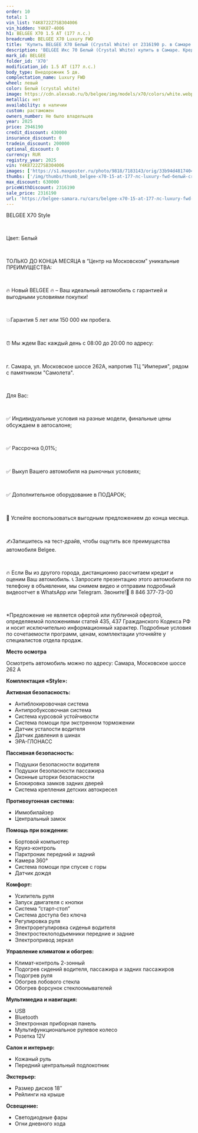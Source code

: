 ```yaml
---
order: 10
total: 1
vin_list: Y4K8722Z7SB304006
vin_hidden: Y4K87-4006
h1: BELGEE X70 1.5 AT (177 л.с.)
breadcrumb: BELGEE X70 Luxury FWD
title: 'Купить BELGEE X70 Белый (Crystal White) от 2316190 р. в Самаре. Цены и комплектации на новые авто в автосалоне официального дилера BELGEE'
description: 'BELGEE Икс 70 Белый (Crystal White) купить в Самаре. Кредит от 0,01%, авторассрочка, скидки на все автомобили от розничной цены. Гарантия 3 года или 100 000 км. Звонить по тел.: +7 (846) 377-73-00'
mark_id: BELGEE
folder_id: 'X70'
modification_id: 1.5 AT (177 л.с.)
body_type: Внедорожник 5 дв.
complectation_name: Luxury FWD
wheel: левый
color: Белый (crystal white)
image: https://cdn.alexsab.ru/b/belgee/img/models/x70/colors/white.webp
metallic: нет
availability: в наличии
custom: растаможен
owners_number: Не было владельцев
year: 2025
price: 2946190
credit_discount: 430000
insurance_discount: 0
tradein_discount: 200000
optional_discount: 0
currency: RUR
registry_year: 2025
vin: Y4K8722Z7SB304006
images: ['https://s1.maxposter.ru/photo/9818/7183143/orig/33b94d48174048a3f72fb3dea6a2b697.jpg?sid=14', 'https://s1.maxposter.ru/photo/9818/7183143/orig/54ecc88b8c73a3445368aab5894b5d87.jpg?sid=14', 'https://s1.maxposter.ru/photo/9818/7183143/orig/7e7c88833ea3bf8f33a66b2d3be5f539.jpg?sid=14', 'https://s1.maxposter.ru/photo/9818/7183143/orig/d9521fee7e133ce610902afe2658acaf.jpg?sid=14', 'https://s1.maxposter.ru/photo/9818/7183143/orig/c21e1c786591a064d90dfd14e193f6a7.jpg?sid=14', 'https://s1.maxposter.ru/photo/9818/7183143/orig/813ebe25904f2d59d88732b01b82cb9d.jpg?sid=14', 'https://s1.maxposter.ru/photo/9818/7183143/orig/ab688bc2418e5d1e266ddb3eba439207.jpg?sid=14', 'https://s1.maxposter.ru/photo/9818/7183143/orig/0f538dfe427c4fbaede713da03326cb5.jpg?sid=14', 'https://s1.maxposter.ru/photo/9818/7183143/orig/37e126aa7acbc7283e2883ac0286f44c.jpg?sid=14', 'https://s1.maxposter.ru/photo/9818/7183143/orig/30a3294ba7f0ba867de307d6ddff1dea.jpg?sid=14', 'https://s1.maxposter.ru/photo/9818/7183143/orig/a89bda6bbe5a06af590de47829a72c37.jpg?sid=14', 'https://s1.maxposter.ru/photo/9818/7183143/orig/1e82e3866836a511b688f4b2e90ecc32.jpg?sid=14', 'https://s1.maxposter.ru/photo/9818/7183143/orig/11dfb869d14b62055708ddcdaf1e5f15.jpg?sid=14', 'https://s1.maxposter.ru/photo/9818/7183143/orig/9d5ecd02955c19d90d8c5557c54ed3b6.jpg?sid=14', 'https://s1.maxposter.ru/photo/9818/7183143/orig/30c1759ed5d7453b5f116884f038c0a3.jpg?sid=14', 'https://s1.maxposter.ru/photo/9818/7183143/orig/5d14d210962eda443e9129e031e9025d.jpg?sid=14', 'https://s1.maxposter.ru/photo/9818/7183143/orig/12f25008d5d490462cebb2274fe9ec70.jpg?sid=14', 'https://s1.maxposter.ru/photo/9818/7183143/orig/9434d4b2d77d9753651a76c39bf73d04.jpg?sid=14', 'https://s1.maxposter.ru/photo/9818/7183143/orig/c90fca0c98908f23afe241fe14f1f43a.jpg?sid=14', 'https://s1.maxposter.ru/photo/9818/7183143/orig/94769cc6174175d37ac86fcc5e74e4c5.jpg?sid=14', 'https://s1.maxposter.ru/photo/9818/7183143/orig/719cf422362c4773a5f1c57322f45618.jpg?sid=14', 'https://s1.maxposter.ru/photo/9818/7183143/orig/b30baa2e861968daa30db065339db6e4.jpg?sid=14', 'https://s1.maxposter.ru/photo/9818/7183143/orig/09a06df1572d365d97b42e8c4a01b82d.jpg?sid=14', 'https://s1.maxposter.ru/photo/9818/7183143/orig/cda16e587720d622c67fce8a2f64184e.jpg?sid=14', 'https://s1.maxposter.ru/photo/9818/7183143/orig/a65283a3edcfaf11636b668773038eb2.jpg?sid=14', 'https://s1.maxposter.ru/photo/9818/7183143/orig/2eecd6889897f7a410d355848ae55c06.jpg?sid=14', 'https://s1.maxposter.ru/photo/9818/7183143/orig/650078d072e90b280633a628da06679a.jpg?sid=14', 'https://s1.maxposter.ru/photo/9818/7183143/orig/d75e7e49dac3204fe4e4cc9a999f5307.jpg?sid=14', 'https://s1.maxposter.ru/photo/9818/7183143/orig/b943e92e06b3605f740f56b591464cb3.jpg?sid=14', 'https://s1.maxposter.ru/photo/9818/7183143/orig/5c43588a8b2675efe9c0c0dd68eaa0f8.jpg?sid=14', 'https://s1.maxposter.ru/photo/9818/7183143/orig/fa7ef3fdbd151b55a4bfbea9e9be2d58.jpg?sid=14', 'https://s1.maxposter.ru/photo/9818/7183143/orig/3f12ba263664f99ed961c21610d2d01f.jpg?sid=14', 'https://s1.maxposter.ru/photo/9818/7183143/orig/06ea60c7fe93253b9abafd04b785db5c.jpg?sid=14', 'https://s1.maxposter.ru/photo/9818/7183143/orig/9af7a16d0282c796d8902a8b026e5b93.jpg?sid=14']
thumbs: ['/img/thumbs/thumb_belgee-x70-15-at-177-лс-luxury-fwd-белый-crystal-white-2025_2b697_0.webp', '/img/thumbs/thumb_belgee-x70-15-at-177-лс-luxury-fwd-белый-crystal-white-2025_b5d87_1.webp', '/img/thumbs/thumb_belgee-x70-15-at-177-лс-luxury-fwd-белый-crystal-white-2025_5f539_2.webp', '/img/thumbs/thumb_belgee-x70-15-at-177-лс-luxury-fwd-белый-crystal-white-2025_8acaf_3.webp', '/img/thumbs/thumb_belgee-x70-15-at-177-лс-luxury-fwd-белый-crystal-white-2025_3f6a7_4.webp']
max_discount: 630000
priceWithDiscount: 2316190
sale_price: 2316190
url: 'https://belgee-samara.ru/cars/belgee-x70-15-at-177-лс-luxury-fwd-белый-crystal-white-2025/'
---
```

<p>
 <p>
  ВЕLGEЕ X70 Style
  <br/>
 </p>
 <br/>
 <p>
  Цвет: Белый
  <br/>
 </p>
 <br/>
 <p>
  TOЛЬКО ДО KОНЦA MЕСЯЦА в “Центр на Московском” уникальныe ПPЕИMУЩЕСТВА:
  <br/>
 </p>
 <br/>
 <p>
  🔥 Новый ВЕLGЕЕ  🔥 – Ваш идеальный автомобиль с гарантией и выгодными условиями покупки!
  <br/>
 </p>
 <br/>
 <p>
  💥Гарантия 5 лет или 150 000 км пробега.
  <br/>
 </p>
 <br/>
 <p>
  ⏰ Мы ждем Вас каждый день с 08:00 до 20:00 по адресу:
  <br/>
 </p>
 <br/>
 <p>
  г. Самара, ул. Московское шоссе 262А, напротив ТЦ "Империя", рядом с памятником "Самолета".
  <br/>
 </p>
 <br/>
 <p>
  Для Вас:
  <br/>
 </p>
 <br/>
 <p>
  ✅ Индивидуальные условия на разные модели, финальные цены обсуждаем в автосалоне;
  <br/>
 </p>
 <br/>
 <p>
  ✅ Рассрочка 0,01%;
  <br/>
 </p>
 <br/>
 <p>
  ✅ Выкуп Вашего автомобиля на рыночных условиях;
  <br/>
 </p>
 <br/>
 <p>
  ✅ Дополнительное оборудование в ПОДАРОК;
  <br/>
 </p>
 <br/>
 <p>
  📆 Успейте воспользоваться выгодным предложением до конца месяца.
  <br/>
 </p>
 <br/>
 <p>
  ✍️Запишитесь на тест-драйв, чтобы ощутить все преимущества автомобиля Веlgее.
  <br/>
 </p>
 <br/>
 <p>
  🔥 Если Вы из другого города, дистанционно рассчитаем кредит и оценим Ваш автомобиль. 📞 Запросите презентацию этого автомобиля по телефону в объявлении, мы снимем видео и отправим подробный видеоотчет в WhаtsАрр или Теlеgrаm. Звоните!📲 8 846 377-73-00
  <br/>
 </p>
 <br/>
 <p>
  *Предложение не является офертой или публичной офертой, определяемой положениями статей 435, 437 Гражданского Кодекса РФ и носит исключительно информационный характер. Подробные условия по сочетаемости программ, ценам, комплектации уточняйте у специалистов отдела продаж.
 </p>
 <p>
  <strong>
   Место осмотра
  </strong>
 </p>
 <p>
  Осмотреть автомобиль можно по адресу: Самара, Московское шоссе 262 А
 </p>
 <p>
  <strong>
   Комплектация «Style»:
  </strong>
 </p>
 <p>
  <strong>
   Активная безопасность:
  </strong>
 </p>
 <ul>
  <li>
   Антиблокировочная система
  </li>
  <li>
   Антипробуксовочная система
  </li>
  <li>
   Система курсовой устойчивости
  </li>
  <li>
   Система помощи при экстренном торможении
  </li>
  <li>
   Датчик усталости водителя
  </li>
  <li>
   Датчик давления в шинах
  </li>
  <li>
   ЭРА-ГЛОНАСС
  </li>
 </ul>
 <p>
  <strong>
   Пассивная безопасность:
  </strong>
 </p>
 <ul>
  <li>
   Подушки безопасности водителя
  </li>
  <li>
   Подушки безопасности пассажира
  </li>
  <li>
   Оконные шторки безопасности
  </li>
  <li>
   Блокировка замков задних дверей
  </li>
  <li>
   Система крепления детских автокресел
  </li>
 </ul>
 <p>
  <strong>
   Противоугонная система:
  </strong>
 </p>
 <ul>
  <li>
   Иммобилайзер
  </li>
  <li>
   Центральный замок
  </li>
 </ul>
 <p>
  <strong>
   Помощь при вождении:
  </strong>
 </p>
 <ul>
  <li>
   Бортовой компьютер
  </li>
  <li>
   Круиз-контроль
  </li>
  <li>
   Парктроник передний и задний
  </li>
  <li>
   Камера 360°
  </li>
  <li>
   Система помощи при спуске с горы
  </li>
  <li>
   Датчик дождя
  </li>
 </ul>
 <p>
  <strong>
   Комфорт:
  </strong>
 </p>
 <ul>
  <li>
   Усилитель руля
  </li>
  <li>
   Запуск двигателя с кнопки
  </li>
  <li>
   Система “старт-стоп”
  </li>
  <li>
   Система доступа без ключа
  </li>
  <li>
   Регулировка руля
  </li>
  <li>
   Электрорегулировка сиденья водителя
  </li>
  <li>
   Электростеклоподъемники передние и задние
  </li>
  <li>
   Электропривод зеркал
  </li>
 </ul>
 <p>
  <strong>
   Управление климатом и обогрев:
  </strong>
 </p>
 <ul>
  <li>
   Климат-контроль 2-зонный
  </li>
  <li>
   Подогрев сидений водителя, пассажира и задних пассажиров
  </li>
  <li>
   Подогрев руля
  </li>
  <li>
   Обогрев лобового стекла
  </li>
  <li>
   Обогрев форсунок стеклоомывателей
  </li>
 </ul>
 <p>
  <strong>
   Мультимедиа и навигация:
  </strong>
 </p>
 <ul>
  <li>
   USB
  </li>
  <li>
   Bluetooth
  </li>
  <li>
   Электронная приборная панель
  </li>
  <li>
   Мультифункциональное рулевое колесо
  </li>
  <li>
   Розетка 12V
  </li>
 </ul>
 <p>
  <strong>
   Салон и интерьер:
  </strong>
 </p>
 <ul>
  <li>
   Кожаный руль
  </li>
  <li>
   Передний центральный подлокотник
  </li>
 </ul>
 <p>
  <strong>
   Экстерьер:
  </strong>
 </p>
 <ul>
  <li>
   Размер дисков 18″
  </li>
  <li>
   Рейлинги на крыше
  </li>
 </ul>
 <p>
  <strong>
   Освещение:
  </strong>
 </p>
 <ul>
  <li>
   Светодиодные фары
  </li>
  <li>
   Огни дневного хода
  </li>
 </ul>
</p>
